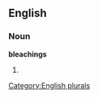 ==English==

===Noun===
'''bleachings'''

# {{plural of|[[bleaching]]}}

[[Category:English plurals]]